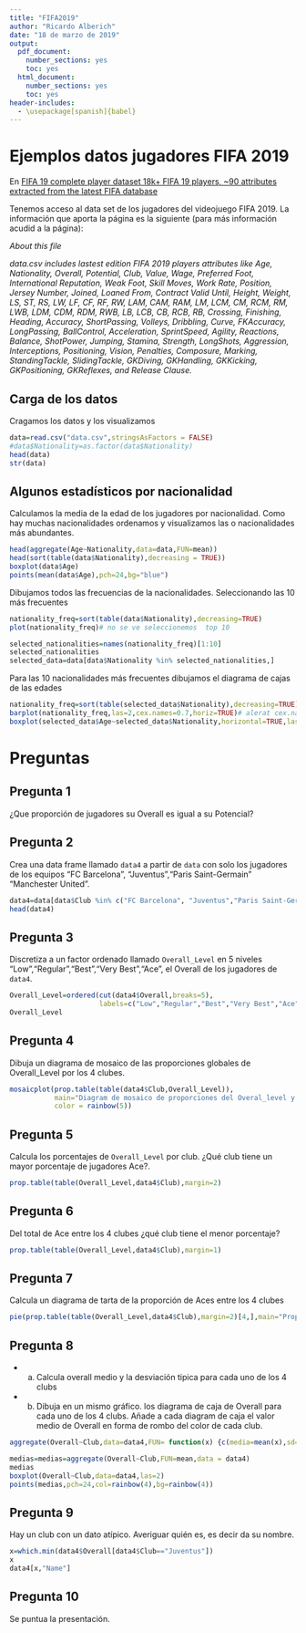 ```yaml
---
title: "FIFA2019"
author: "Ricardo Alberich"
date: "18 de marzo de 2019"
output:
  pdf_document: 
    number_sections: yes
    toc: yes
  html_document: 
    number_sections: yes
    toc: yes
header-includes:
  - \usepackage[spanish]{babel}
---
```


# Ejemplos datos jugadores FIFA 2019

En [FIFA 19 complete player dataset 18k+ FIFA 19 players, ~90 attributes extracted from the latest FIFA database](https://www.kaggle.com/karangadiya/fifa19#data.csv)

Tenemos acceso al data set de los jugadores del videojuego FIFA 2019. La información que aporta la página es la siguiente (para más información acudid a la página):

*About this file*

 *data.csv includes lastest edition FIFA 2019 players attributes like Age, Nationality, Overall, Potential, Club, Value, Wage, Preferred Foot, International Reputation, Weak Foot, Skill Moves, Work Rate, Position, Jersey Number, Joined, Loaned From, Contract Valid Until, Height, Weight, LS, ST, RS, LW, LF, CF, RF, RW, LAM, CAM, RAM, LM, LCM, CM, RCM, RM, LWB, LDM, CDM, RDM, RWB, LB, LCB, CB, RCB, RB, Crossing, Finishing, Heading, Accuracy, ShortPassing, Volleys, Dribbling, Curve, FKAccuracy, LongPassing, BallControl, Acceleration, SprintSpeed, Agility, Reactions, Balance, ShotPower, Jumping, Stamina, Strength, LongShots, Aggression, Interceptions, Positioning, Vision, Penalties, Composure, Marking, StandingTackle, SlidingTackle, GKDiving, GKHandling, GKKicking, GKPositioning, GKReflexes, and Release Clause.*


## Carga de los datos

Cragamos los datos y los visualizamos
```r
data=read.csv("data.csv",stringsAsFactors = FALSE)
#data$Nationality=as.factor(data$Nationality)
head(data)
str(data)
```

## Algunos estadísticos por nacionalidad

Calculamos la media de la  edad de los jugadores por nacionalidad. Como hay muchas nacionalidades ordenamos y visualizamos las o nacionalidades más abundantes. 

```r
head(aggregate(Age~Nationality,data=data,FUN=mean))
head(sort(table(data$Nationality),decreasing = TRUE))
boxplot(data$Age)
points(mean(data$Age),pch=24,bg="blue")
```

Dibujamos todos las frecuencias de la nacionalidades. Seleccionando las 10 más frecuentes

```r
nationality_freq=sort(table(data$Nationality),decreasing=TRUE)
plot(nationality_freq)# no se ve seleccionemos  top 10

selected_nationalities=names(nationality_freq)[1:10]
selected_nationalities
selected_data=data[data$Nationality %in% selected_nationalities,]
```

Para las 10 nacionalidades más frecuentes dibujamos el diagrama de cajas de  las edades

```r
nationality_freq=sort(table(selected_data$Nationality),decreasing=TRUE)
barplot(nationality_freq,las=2,cex.names=0.7,horiz=TRUE)# alerat cex.names
boxplot(selected_data$Age~selected_data$Nationality,horizontal=TRUE,las=2,cex.axis=0.7)# alerta cex.names
```


# Preguntas 

##  Pregunta 1
¿Que proporción de jugadores su Overall  es igual a su Potencial?

##  Pregunta 2
Crea una data frame llamado `data4`  a partir de `data` con solo los  jugadores de los equipos "FC Barcelona", "Juventus","Paris Saint-Germain" "Manchester United".

```r
data4=data[data$Club %in% c("FC Barcelona", "Juventus","Paris Saint-Germain", "Manchester United"),]
head(data4)
```
## Pregunta 3
Discretiza a un factor ordenado llamado `Overall_Level` en 5 niveles 
"Low","Regular","Best","Very Best","Ace", el Overall de los jugadores de `data4`.

```r
Overall_Level=ordered(cut(data4$Overall,breaks=5),
                      labels=c("Low","Regular","Best","Very Best","Ace"))
Overall_Level
```

## Pregunta 4
Dibuja un diagrama de mosaico de las proporciones  globales de Overall_Level por los 4 clubes.

```r
mosaicplot(prop.table(table(data4$Club,Overall_Level)),
           main="Diagram de mosaico de proporciones del Overal_level y Club",
           color = rainbow(5))
```


##  Pregunta 5
Calcula los porcentajes  de `Overall_Level` por club. ¿Qué club tiene un mayor porcentaje de jugadores Ace?.

```r
prop.table(table(Overall_Level,data4$Club),margin=2)
```


##  Pregunta 6
Del total de Ace entre los 4 clubes ¿qué club tiene el menor porcentaje?

```r
prop.table(table(Overall_Level,data4$Club),margin=1)
```

## Pregunta 7

Calcula un diagrama de tarta de la proporción  de Aces entre los 4 clubes

```r
pie(prop.table(table(Overall_Level,data4$Club),margin=2)[4,],main="Propociones de Ace entre los 4 clubes")
```

## Pregunta 8


  * a) Calcula  overall medio y la desviación tipica para cada uno de los 4 clubs
  * b) Dibuja en un mismo gráfico. los diagrama de caja de Overall  para cada uno de los 4 clubs. Añade a cada diagram de caja el valor medio de Overall en forma de rombo del color de cada club.




```r
aggregate(Overall~Club,data=data4,FUN= function(x) {c(media=mean(x),sd=sd(x))})
```




```r
medias=medias=aggregate(Overall~Club,FUN=mean,data = data4)
medias
boxplot(Overall~Club,data=data4,las=2)
points(medias,pch=24,col=rainbow(4),bg=rainbow(4))
```
## Pregunta 9
Hay un club  con un dato atípico. Averiguar quién es, es decir da su nombre.


```r
x=which.min(data4$Overall[data4$Club=="Juventus"])
x
data4[x,"Name"]
```
## Pregunta 10

Se puntua la presentación.
